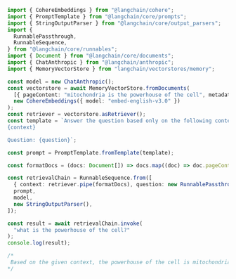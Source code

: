 ```typescript
import { CohereEmbeddings } from "@langchain/cohere";
import { PromptTemplate } from "@langchain/core/prompts";
import { StringOutputParser } from "@langchain/core/output_parsers";
import {
  RunnablePassthrough,
  RunnableSequence,
} from "@langchain/core/runnables";
import { Document } from "@langchain/core/documents";
import { ChatAnthropic } from "@langchain/anthropic";
import { MemoryVectorStore } from "langchain/vectorstores/memory";

const model = new ChatAnthropic();
const vectorstore = await MemoryVectorStore.fromDocuments(
  [{ pageContent: "mitochondria is the powerhouse of the cell", metadata: {} }],
  new CohereEmbeddings({ model: "embed-english-v3.0" })
);
const retriever = vectorstore.asRetriever();
const template = `Answer the question based only on the following context:
{context}

Question: {question}`;

const prompt = PromptTemplate.fromTemplate(template);

const formatDocs = (docs: Document[]) => docs.map((doc) => doc.pageContent);

const retrievalChain = RunnableSequence.from([
  { context: retriever.pipe(formatDocs), question: new RunnablePassthrough() },
  prompt,
  model,
  new StringOutputParser(),
]);

const result = await retrievalChain.invoke(
  "what is the powerhouse of the cell?"
);
console.log(result);

/*
 Based on the given context, the powerhouse of the cell is mitochondria.
*/
```